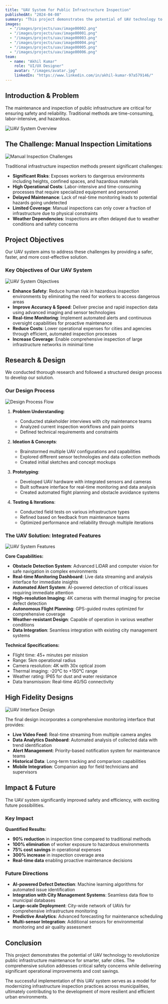 ---
title: "UAV System for Public Infrastructure Inspection"
publishedAt: "2024-04-08"
summary: "This project demonstrates the potential of UAV technology to revolutionize public infrastructure maintenance for smarter, safer cities."
images:
  - "/images/projects/uav/image00002.png"
  - "/images/projects/uav/image00001.png"
  - "/images/projects/uav/image00003.png"
  - "/images/projects/uav/image00004.png"
  - "/images/projects/uav/image00005.png"
  - "/images/projects/uav/image00006.png"
team:
  - name: "Akhil Kumar"
    role: "UI/UX Designer"
    avatar: "/images/avatar.jpg"
    linkedIn: "https://www.linkedin.com/in/akhil-kumar-97a579146/"
---

## Introduction & Problem

The maintenance and inspection of public infrastructure are critical for ensuring safety and reliability. Traditional methods are time-consuming, labor-intensive, and hazardous.

![UAV System Overview](/images/projects/uav/image00001.png)

## The Challenge: Manual Inspection Limitations

![Manual Inspection Challenges](/images/projects/uav/image00002.png)

Traditional infrastructure inspection methods present significant challenges:

- **Significant Risks**: Exposes workers to dangerous environments including heights, confined spaces, and hazardous materials
- **High Operational Costs**: Labor-intensive and time-consuming processes that require specialized equipment and personnel
- **Delayed Maintenance**: Lack of real-time monitoring leads to potential hazards going undetected
- **Limited Coverage**: Manual inspections can only cover a fraction of infrastructure due to physical constraints
- **Weather Dependencies**: Inspections are often delayed due to weather conditions and safety concerns

## Project Objectives

Our UAV system aims to address these challenges by providing a safer, faster, and more cost-effective solution.

### Key Objectives of Our UAV System

![UAV System Objectives](/images/projects/uav/image00003.png)

- **Enhance Safety**: Reduce human risk in hazardous inspection environments by eliminating the need for workers to access dangerous areas
- **Improve Accuracy & Speed**: Deliver precise and rapid inspection data using advanced imaging and sensor technologies
- **Real-time Monitoring**: Implement automated alerts and continuous oversight capabilities for proactive maintenance
- **Reduce Costs**: Lower operational expenses for cities and agencies through efficient, automated inspection processes
- **Increase Coverage**: Enable comprehensive inspection of large infrastructure networks in minimal time

## Research & Design

We conducted thorough research and followed a structured design process to develop our solution.

### Our Design Process

![Design Process Flow](/images/projects/uav/image00004.png)

1. **Problem Understanding**: 
   - Conducted stakeholder interviews with city maintenance teams
   - Analyzed current inspection workflows and pain points
   - Defined technical requirements and constraints

2. **Ideation & Concepts**: 
   - Brainstormed multiple UAV configurations and capabilities
   - Explored different sensor technologies and data collection methods
   - Created initial sketches and concept mockups

3. **Prototyping**: 
   - Developed UAV hardware with integrated sensors and cameras
   - Built software interface for real-time monitoring and data analysis
   - Created automated flight planning and obstacle avoidance systems

4. **Testing & Iterations**: 
   - Conducted field tests on various infrastructure types
   - Refined based on feedback from maintenance teams
   - Optimized performance and reliability through multiple iterations

### The UAV Solution: Integrated Features

![UAV System Features](/images/projects/uav/image00005.png)

**Core Capabilities:**
- **Obstacle Detection System**: Advanced LiDAR and computer vision for safe navigation in complex environments
- **Real-time Monitoring Dashboard**: Live data streaming and analysis interface for immediate insights
- **Automated Alert System**: AI-powered detection of critical issues requiring immediate attention
- **High-resolution Imaging**: 4K cameras with thermal imaging for precise defect detection
- **Autonomous Flight Planning**: GPS-guided routes optimized for comprehensive coverage
- **Weather-resistant Design**: Capable of operation in various weather conditions
- **Data Integration**: Seamless integration with existing city management systems

**Technical Specifications:**
- Flight time: 45+ minutes per mission
- Range: 5km operational radius
- Camera resolution: 4K with 30x optical zoom
- Thermal imaging: -20°C to +150°C range
- Weather rating: IP65 for dust and water resistance
- Data transmission: Real-time 4G/5G connectivity

## High Fidelity Designs

![UAV Interface Design](/images/projects/uav/image00006.png)

The final design incorporates a comprehensive monitoring interface that provides:

- **Live Video Feed**: Real-time streaming from multiple camera angles
- **Data Analytics Dashboard**: Automated analysis of collected data with trend identification
- **Alert Management**: Priority-based notification system for maintenance teams
- **Historical Data**: Long-term tracking and comparison capabilities
- **Mobile Integration**: Companion app for field technicians and supervisors

## Impact & Future

The UAV system significantly improved safety and efficiency, with exciting future possibilities.

### Key Impact

**Quantified Results:**
- **90% reduction** in inspection time compared to traditional methods
- **100% elimination** of worker exposure to hazardous environments
- **75% cost savings** in operational expenses
- **300% increase** in inspection coverage area
- **Real-time data** enabling proactive maintenance decisions

### Future Directions

- **AI-powered Defect Detection**: Machine learning algorithms for automated issue identification
- **Integration with City Management Systems**: Seamless data flow to municipal databases
- **Large-scale Deployment**: City-wide network of UAVs for comprehensive infrastructure monitoring
- **Predictive Analytics**: Advanced forecasting for maintenance scheduling
- **Multi-sensor Integration**: Additional sensors for environmental monitoring and air quality assessment

## Conclusion

This project demonstrates the potential of UAV technology to revolutionize public infrastructure maintenance for smarter, safer cities. The comprehensive solution addresses critical safety concerns while delivering significant operational improvements and cost savings.

The successful implementation of this UAV system serves as a model for modernizing infrastructure inspection practices across municipalities, ultimately contributing to the development of more resilient and efficient urban environments.